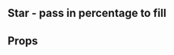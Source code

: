 
<Meta title="Star" component={Star} />

## Star - pass in percentage to fill

<Preview>
    <Story name="default">
        <Star
            filled={`${number("filled (%)", "50")}%`}
            fillColor={color("fill color")}
            backgroundColor={color("background color")}
            size={text("size", "40")}
        />
    </Story>
</Preview>

## Props

<Props of={Star} />
